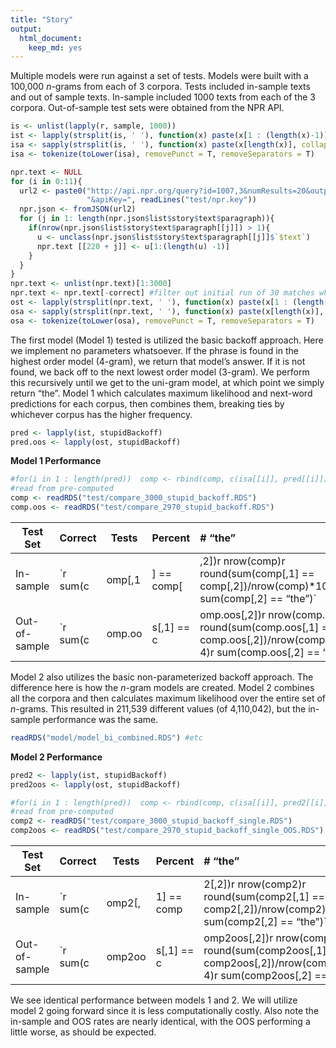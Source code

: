 ```yaml
---
title: "Story"
output: 
  html_document: 
    keep_md: yes
---
```



Multiple models were run against a set of tests. Models were built with a 100,000 *n*-grams from 
each of 3 corpora. Tests included in-sample texts and out of sample texts. In-sample included 1000
texts from each of the 3 corpora. Out-of-sample test sets were obtained from the NPR API.

```r
is <- unlist(lapply(r, sample, 1000))
ist <- lapply(strsplit(is, ' '), function(x) paste(x[1 : (length(x)-1)], collapse = " "))
isa <- sapply(strsplit(is, ' '), function(x) paste(x[length(x)], collapse = " "))
isa <- tokenize(toLower(isa), removePunct = T, removeSeparators = T)
```

```r
npr.text <- NULL
for (i in 0:11){
  url2 <- paste0("http://api.npr.org/query?id=1007,3&numResults=20&output=JSON&startNum=", (20*i)+1,
                 "&apiKey=", readLines("test/npr.key"))
  npr.json <- fromJSON(url2)
  for (j in 1: length(npr.json$list$story$text$paragraph)){
    if(nrow(npr.json$list$story$text$paragraph[[j]]) > 1){
      u <- unclass(npr.json$list$story$text$paragraph[[j]]$`$text`)
      npr.text [[220 + j]] <- u[1:(length(u) -1)]
    }
  }
}
npr.text <- unlist(npr.text)[1:3000]
npr.text <- npr.text[-correct] #filter out initial run of 30 matches which were badly formed lines
ost <- lapply(strsplit(npr.text, ' '), function(x) paste(x[1 : (length(x)-1)], collapse = " "))
osa <- sapply(strsplit(npr.text, ' '), function(x) paste(x[length(x)], collapse = " "))
osa <- tokenize(toLower(osa), removePunct = T, removeSeparators = T)
```

The first model (Model 1) tested is utilized the basic backoff approach. Here we implement no
parameters whatsoever. If the phrase is found in the highest order model (4-gram), we return that
model's answer. If it is not found, we back off to the next lowest order model (3-gram). We perform
this recursively until we get to the uni-gram model, at which point we simply return "the". Model 1
which calculates maximum likelihood and next-word predictions for each corpus, then combines them, breaking ties by whichever corpus has the higher frequency. 

```r
pred <- lapply(ist, stupidBackoff)
pred.oos <- lapply(ost, stupidBackoff)
```

**Model 1 Performance**
```r
#for(i in 1 : length(pred))  comp <- rbind(comp, c(isa[[i]], pred[[i]]))
#read from pre-computed
comp <- readRDS("test/compare_3000_stupid_backoff.RDS")
comp.oos <- readRDS("test/compare_2970_stupid_backoff.RDS")
```

Test Set     Correct Tests Percent   # "the"
--------     ------- ----- -------   -----------
In-sample    `r sum(comp[,1] == comp[,2])`     `r nrow(comp)`    `r round(sum(comp[,1] == comp[,2])/nrow(comp)*100, 4)`   `r sum(comp[,2] == "the")`
Out-of-sample`r sum(comp.oos[,1] == comp.oos[,2])`     `r nrow(comp.oos)`    `r round(sum(comp.oos[,1] == comp.oos[,2])/nrow(comp.oos)*100, 4)`   `r sum(comp.oos[,2] == "the")`


Model 2 also utilizes the basic non-parameterized backoff approach. The difference here is how the
*n*-gram models are created. Model 2 combines all the corpora and then calculates maximum
likelihood over the entire set of *n*-grams. This resulted in 211,539 different values (of 4,110,042), but the in-sample performance was the same.

```r
readRDS("model/model_bi_combined.RDS") #etc
```

**Model 2 Performance**

```r
pred2 <- lapply(ist, stupidBackoff)
pred2oos <- lapply(ost, stupidBackoff)
```

```r
#for(i in 1 : length(pred))  comp <- rbind(comp, c(isa[[i]], pred2[[i]]))
#read from pre-computed
comp2 <- readRDS("test/compare_3000_stupid_backoff_single.RDS")
comp2oos <- readRDS("test/compare_2970_stupid_backoff_single_OOS.RDS")
```

Test Set     Correct Tests Percent   # "the"
--------     ------- ----- -------   -----------
In-sample    `r sum(comp2[,1] == comp2[,2])`     `r nrow(comp2)`    `r round(sum(comp2[,1] == comp2[,2])/nrow(comp2)*100, 4)`   `r sum(comp2[,2] == "the")`
Out-of-sample`r sum(comp2oos[,1] == comp2oos[,2])`     `r nrow(comp2oos)`    `r round(sum(comp2oos[,1] == comp2oos[,2])/nrow(comp2oos)*100, 4)`   `r sum(comp2oos[,2] == "the")`


We see identical performance between models 1 and 2. We will utilize model 2 going forward since it
is less computationally costly. Also note the in-sample and OOS rates are nearly identical, with the
OOS performing a little worse, as should be expected. 

